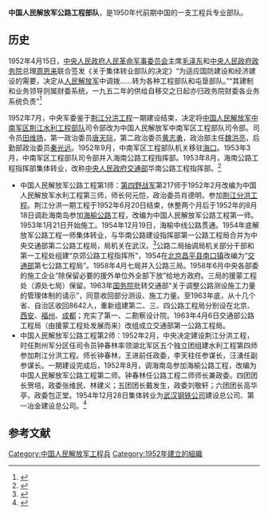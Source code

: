 '''中国人民解放军公路工程部队'''，是1950年代前期中国的一支工程兵专业部队。
==历史==
1952年4月15日，[[中央人民政府人民革命军事委员会|中央人民政府人民革命军事委员会]]主席[[毛泽东|毛泽东]]和[[中央人民政府政务院|中央人民政府政务院]]总理[[周恩来|周恩来]]联合签发《关于集体转业部队的决定》“为适应国防建设和经济建设的需要，决定从[[中国人民解放军|人民解放军]]中调拨……转为各种工程部队和屯垦部队。”“其建制和业务领导则属财委系统，一九五二年的供给自移交之日起亦归政务院财委各业务系统负责”<ref>{{Cite web|title=1952年4月15日，中央人民政府人民革命军事委员会主席毛泽东和中央人民政府政务院总理周恩来联合签发《关于集体转业部队的决定》|url=http://www.doc88.com/p-704872390284.html|accessdate=2016年10月29日|archiveurl=https://web.archive.org/web/20181005202923/http://www.doc88.com/p-704872390284.html|archivedate=2018年10月5日|dead-url=no}}</ref>

1952年7月，中央军委鉴于[[荆江分洪工程|荆江分洪工程]]一期建设结束，决定将[[中国人民解放军中南军区荆江水利工程部队|中国人民解放军中南军区荆江水利工程部队]]司令部改为中国人民解放军中南军区工程部队司令部。司令员[[田维扬|田维扬]]，第一政治委员[[唐天际|唐天际]]，第二政治委员[[黄志勇|黄志勇]]，政治部主任[[魏洪亮|魏洪亮]]，后勤部政治委员[[秦光远_(1913年)|秦光远]]。1952年9月，中南军区工程部队机关移驻[[海口市|海口]]。1953年3月，中南军区工程部队司令部并入海南公路工程指挥部。1953年8月，海南公路工程指挥部集体转业，改称[[中央人民政府交通部|中央人民政府交通部]]华南公路工程指挥部。<ref>{{Cite web|title=《广东省志·军事志》　二、 驻粤陆军部队　　(二十) 中南军区工程部队司令部—海南公路工程指挥部|url=http://www.gd-info.gov.cn/books/204/1466.html|accessdate=2016-10-29|archiveurl=https://web.archive.org/web/20180929121732/http://www.gd-info.gov.cn/books/204/1466.html|archivedate=2018-09-29|dead-url=yes}}</ref>

*中国人民解放军公路工程第1师：[[中国人民解放军第四野战军|第四野战军]]第217师于1952年2月改编为中国人民解放军水利工程第三师，师长何元恺，政治委员肖德明，参加[[荆江分洪工程|荆江分洪工程]]。荆江分洪一期工程于1952年6月20日结束，休整两个月后于1952年的8月18日调赴海南岛参加[[海榆公路|海榆公路]]工程，改编为中国人民解放军公路工程第一师。1953年1月21日开始施工。1954年12月19日，海榆中线公路贯通。1954年底解放军公路工程一师集体转业，与华南公路建设指挥部第一公路工程局合并为中央交通部第二公路工程局，局机关在武汉。<ref>{{Cite web|title=《筑路情 一局梦 ——中交一公局五十年发展足迹》|url=http://www.chhca.org.cn/Web_Html/001/HYGL01_content.asp?ID=3051|accessdate=2016-10-29|archiveurl=https://web.archive.org/web/20180929182254/http://www.chhca.org.cn/Web_Html/001/HYGL01_content.asp?ID=3051|archivedate=2018-09-29|dead-url=no}}</ref>公路二局抽调局机关部分干部和第一工程处组建“京郊公路工程指挥所”，1954在[[北京市|北京]][[昌平区|昌平县]][[南口地区|南口镇]]改编为“[[中华人民共和国交通部|交通部]]第七公路工程局”。1958年4月七局并入公路三局。1958年6月中央各部委的施工企业“除保留必要的援外单位外全部下放”给地方政府。三局的援蒙工程处（源处七局）保留。1963年[[中华人民共和国国务院|国务院]]批转交通部“关于调整公路测设施工力量的管理体制的请示”，同意收回部分测设、施工力量。至1963年底，从十几个省、自治区收回8642人，重新组建第二、三、四公路工程局分别设在北京、[[西安市|西安]]、[[福州市|福州]]、[[成都市|成都]]；充实了第一、二勘察设计院。1963年4月6日交通部公路工程局（由援蒙工程处发展而来）改组成立交通部第一公路工程局。
*中国人民解放军公路工程第2师：1952年2月，中央决定建设荆江分洪工程，时任荆州军分区任司令员钟春林率领湖北军区五个独立团组建水利工程第四师参加荆江分洪工程。师长钟春林，王进前任政委，李天柱任参谋长，汪湧任副参谋长。一期建设完成后，1952年8月，调海南岛参加海榆公路工程，改编为中国人民解放军公路工程第二师。钟春林任公路工程二师师长兼政委。四团团长贺培，政委张维民、林建义；五团团长戴发生，政委刘敬轩；六团团长高华亭，政委包正堂。1954年12月28日集体转业为[[武钢集团|武汉钢铁公司]]建设总公司、第一冶金建设总公司。<ref>{{Cite web|title=许青海：《永远保持人民军队的政治本色——中国人民解放军公路二师转建武钢60年兼武钢投产56年庆》发表于《钢铁文化》2014年第9期|url=http://www.doc88.com/p-2819508712256.html|accessdate=2016-10-29|archiveurl=https://web.archive.org/web/20181005202928/http://www.doc88.com/p-2819508712256.html|archivedate=2018-10-05|dead-url=no}}</ref>

==参考文献==
{{reflist}}

[[Category:中国人民解放军工程兵|Category:中国人民解放军工程兵]]
[[Category:1952年建立的組織|Category:1952年建立的組織]]